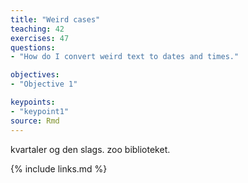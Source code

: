 ```yaml
---
title: "Weird cases"
teaching: 42
exercises: 47
questions: 
- "How do I convert weird text to dates and times."

objectives:
- "Objective 1"

keypoints:
- "keypoint1"
source: Rmd
---
```


kvartaler og den slags.
zoo biblioteket.

{% include links.md %}